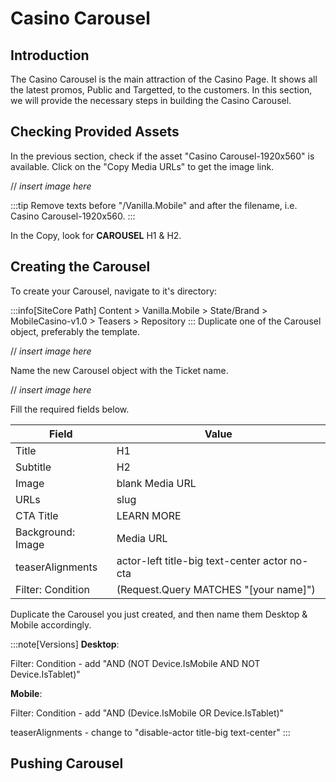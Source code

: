 # Casino Carousel

## Introduction
The Casino Carousel is the main attraction of the Casino Page.
It shows all the latest promos, Public and Targetted, to the customers. In this section, we will provide the necessary steps in building the Casino Carousel.
## Checking Provided Assets
In the previous section, check if the asset "Casino Carousel-1920x560" is available. Click on the "Copy Media URLs" to get the image link.

// *insert image here*

:::tip
Remove texts before "/Vanilla.Mobile" and after the filename, i.e. Casino Carousel-1920x560.
:::

In the Copy, look for **CAROUSEL** H1 & H2.

## Creating the Carousel
To create your Carousel, navigate to it's directory:

:::info[SiteCore Path]
Content > Vanilla.Mobile > State/Brand > MobileCasino-v1.0 > Teasers > Repository
:::
Duplicate one of the Carousel object, preferably the template.

// *insert image here*

Name the new Carousel object with the Ticket name.

// *insert image here*

Fill the required fields below.

| Field | Value |
| --- | ----------- |
| Title | H1 |
| Subtitle | H2 |
| Image | blank Media URL |
| URLs | slug |
| CTA Title | LEARN MORE |
| Background: Image | Media URL |
| teaserAlignments | actor-left title-big text-center actor no-cta |
| Filter: Condition | (Request.Query MATCHES "[your name]")  |


Duplicate the Carousel you just created, and then name them Desktop & Mobile accordingly.

:::note[Versions]
**Desktop**:

Filter: Condition - add "AND (NOT Device.IsMobile AND NOT Device.IsTablet)"

**Mobile**:

Filter: Condition - add "AND (Device.IsMobile OR Device.IsTablet)"

teaserAlignments - change to "disable-actor title-big text-center"
:::

## Pushing Carousel
